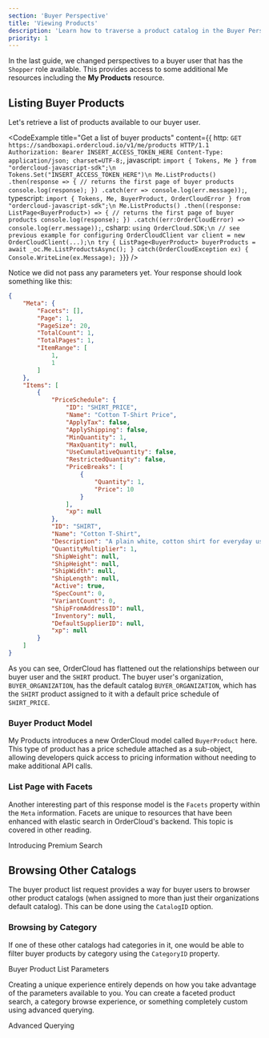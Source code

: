 ```yaml
---
section: 'Buyer Perspective'
title: 'Viewing Products'
description: 'Learn how to traverse a product catalog in the Buyer Perspective and explore the features at your disposal for creating a unique shopping experience.'
priority: 1
---
```


In the last guide, we changed perspectives to a buyer user that has the `Shopper` role available. This provides access to some additional Me resources including the **My Products** resource.

## Listing Buyer Products
Let's retrieve a list of products available to our buyer user.

<CodeExample
  title="Get a list of buyer products"
  content={{
    http: `GET https://sandboxapi.ordercloud.io/v1/me/products HTTP/1.1
Authorization: Bearer INSERT_ACCESS_TOKEN_HERE
Content-Type: application/json; charset=UTF-8;`,
javascript: `import { Tokens, Me } from "ordercloud-javascript-sdk";\n
Tokens.Set("INSERT_ACCESS_TOKEN_HERE")\n
Me.ListProducts()
  .then(response => {
      // returns the first page of buyer products
      console.log(response);
  })
  .catch(err => console.log(err.message));`,
typescript: `import { Tokens, Me, BuyerProduct, OrderCloudError } from "ordercloud-javascript-sdk";\n
Me.ListProducts()
  .then((response: ListPage<BuyerProduct>) => {
      // returns the first page of buyer products
      console.log(response);
  })
  .catch((err:OrderCloudError) => console.log(err.message));`,
csharp: `using OrderCloud.SDK;\n
// see previous example for configuring OrderCloudClient
var client = new OrderCloudClient(...);\n
try
{
	ListPage<BuyerProduct> buyerProducts = await _oc.Me.ListProductsAsync();
} catch(OrderCloudException ex)
{
	Console.WriteLine(ex.Message);
}`}}
/>

Notice we did not pass any parameters yet. Your response should look something like this:

```json
{
	"Meta": {
		"Facets": [],
		"Page": 1,
		"PageSize": 20,
		"TotalCount": 1,
		"TotalPages": 1,
		"ItemRange": [
			1,
			1
		]
	},
	"Items": [
		{
			"PriceSchedule": {
				"ID": "SHIRT_PRICE",
				"Name": "Cotton T-Shirt Price",
				"ApplyTax": false,
				"ApplyShipping": false,
				"MinQuantity": 1,
				"MaxQuantity": null,
				"UseCumulativeQuantity": false,
				"RestrictedQuantity": false,
				"PriceBreaks": [
					{
						"Quantity": 1,
						"Price": 10
					}
				],
				"xp": null
			},
			"ID": "SHIRT",
			"Name": "Cotton T-Shirt",
			"Description": "A plain white, cotton shirt for everyday use.",
			"QuantityMultiplier": 1,
			"ShipWeight": null,
			"ShipHeight": null,
			"ShipWidth": null,
			"ShipLength": null,
			"Active": true,
			"SpecCount": 0,
			"VariantCount": 0,
			"ShipFromAddressID": null,
			"Inventory": null,
			"DefaultSupplierID": null,
			"xp": null
		}
	]
}
```

As you can see, OrderCloud has flattened out the relationships between our buyer user and the `SHIRT` product. The buyer user's organization, `BUYER_ORGANIZATION`, has the default catalog `BUYER_ORGANIZATION`, which has the `SHIRT` product assigned to it with a default price schedule of `SHIRT_PRICE`.

### Buyer Product Model
My Products introduces a new OrderCloud model called `BuyerProduct` here. This type of product has a price schedule attached as a sub-object, allowing developers quick access to pricing information without needing to make additional API calls.

### List Page with Facets
Another interesting part of this response model is the `Facets` property within the `Meta` information. Facets are unique to resources that have been enhanced with elastic search in OrderCloud's backend. This topic is covered in other reading.

<ContentLink to="/knowledge-base/introducing-premium-search" 
subtitle="Futher Reading">Introducing Premium Search</ContentLink>

## Browsing Other Catalogs
The buyer product list request provides a way for buyer users to browser other product catalogs (when assigned to more than just their organizations default catalog). This can be done using the `CatalogID` option.

### Browsing by Category
If one of these other catalogs had categories in it, one would be able to filter buyer products by category using the `CategoryID` property.

<ContentLink to="/api-reference/me-and-my-stuff/my-products/list-products#parameters" type="bookmark" subtitle="API Reference">Buyer Product List Parameters</ContentLink>

Creating a unique experience entirely depends on how you take advantage of the parameters available to you. You can create a faceted product search, a category browse experience, or something completely custom using advanced querying.

<ContentLink to="/knowledge-base/advanced-querying" subtitle="Further Reading">Advanced Querying</ContentLink>